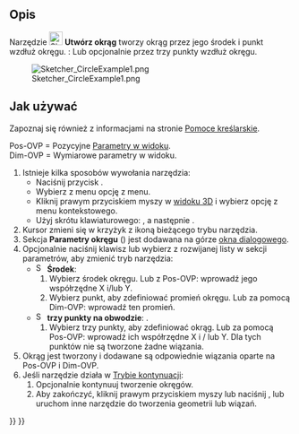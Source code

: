 <languages/>

{{Docnav/pl
|[[Sketcher_CreateArcOfParabola/pl|Utwórz łuk paraboli]]
|[[Sketcher_Create3PointCircle/pl|Utwórz okrąg przez trzy punkty]]
|[[Sketcher_Workbench/pl|środowisko pracy Szkicownik]]
|IconL=Sketcher_CreateArcOfParabola.svg
|IconR=Sketcher_Create3PointCircle.svg
|IconC=Workbench_Sketcher.svg
}}

{{GuiCommand/pl
|Name=Sketcher CreateCircle
|Name/pl=Szkicownik: Utwórz okrąg
|MenuLocation=Szkic → Elementy geometryczne szkicownika → Utwórz okrąg
|Workbenches=[[Sketcher Workbench/pl|Szkicownik]]
|Shortcut={{KEY|G}} {{KEY|C}}
|SeeAlso=[[Sketcher_CreateArc/pl|Utwórz Łuk]]
}}

<span id="Description"></span>
==Opis==

Narzędzie [[Image:Sketcher_CreateCircle.svg|24px]] '''Utwórz okrąg''' tworzy okrąg przez jego środek i punkt wzdłuż okręgu. {{Version/pl|1.0}}: Lub opcjonalnie przez trzy punkty wzdłuż okręgu.

[[Image:Sketcher_CircleExample1.png‎]]

<span id="Usage"></span>
==Jak używać==

Zapoznaj się również z informacjami na stronie [[Sketcher_Workbench/pl#Pomoce_kreślarskie|Pomoce kreślarskie]].

Pos-OVP = Pozycyjne [[Sketcher_Preferences#Ogólne/pl|Parametry w widoku]]. {{Version/pl|1.0}}<br>
Dim-OVP = Wymiarowe parametry w  widoku. {{Version/pl|1.0}}

# Istnieje kilka sposobów wywołania narzędzia:
#* Naciśnij przycisk {{Button|[[Image:Sketcher_CreateCircle.svg|16px]] '''Utwórz okrąg'''}}.
#* Wybierz z menu opcję {{MenuCommand|Szkic → Elementy geometryczne szkicownika → [[Image:Sketcher_CreateCircle.svg|16px]] Utwórz okrąg}} z menu.
#* Kliknij prawym przyciskiem myszy w [[3D_view/pl|widoku 3D]] i wybierz opcję {{MenuCommand|[[Image:Sketcher_CreateCircle.svg|16px]] Utwórz okrąg}} z menu kontekstowego.
#* Użyj skrótu klawiaturowego: {{KEY|G}}, a następnie {{KEY|C}}.
# Kursor zmieni się w krzyżyk z ikoną bieżącego trybu narzędzia.
# Sekcja '''Parametry okręgu''' ({{Version/pl|1.0}}) jest dodawana na górze [[Sketcher_Dialog/pl|okna dialogowego]].
# Opcjonalnie naciśnij klawisz {{KEY|M}} lub wybierz z rozwijanej listy w sekcji parametrów, aby zmienić tryb narzędzia:
#* [[Image:Sketcher_CreateCircle.svg|16px]] '''Środek''':
#*# Wybierz środek okręgu. Lub z Pos-OVP: wprowadź jego współrzędne X i/lub Y.
#*# Wybierz punkt, aby zdefiniować promień okręgu. Lub za pomocą Dim-OVP: wprowadź ten promień.
#* [[Image:Sketcher_Create3PointCircle.svg|16px]] '''trzy punkty na obwodzie''': {{Version/pl|1.0}}.
#*# Wybierz trzy punkty, aby zdefiniować okrąg. Lub za pomocą Pos-OVP: wprowadź ich współrzędne X i / lub Y. Dla tych punktów nie są tworzone żadne wiązania.
# Okrąg jest tworzony i dodawane są odpowiednie wiązania oparte na Pos-OVP i Dim-OVP.
# Jeśli narzędzie działa w [[Sketcher_Workbench/pl#Tryb_kontynuacji|Trybie kontynuacji]]:
## Opcjonalnie kontynuuj tworzenie okręgów.
## Aby zakończyć, kliknij prawym przyciskiem myszy lub naciśnij {{KEY|Esc}}, lub uruchom inne narzędzie do tworzenia geometrii lub wiązań.


{{Docnav/pl
|[[Sketcher_CreateArcOfParabola/pl|Utwórz łuk paraboli]]
|[[Sketcher_Create3PointCircle/pl|Utwórz okrąg przez trzy punkty]]
|[[Sketcher_Workbench/pl|środowisko pracy Szkicownik]]
|IconL=Sketcher_CreateArcOfParabola.svg
|IconR=Sketcher_Create3PointCircle.svg
|IconC=Workbench_Sketcher.svg
}}

{{Sketcher_Tools_navi{{#translation:}}}}
{{Userdocnavi{{#translation:}}}}